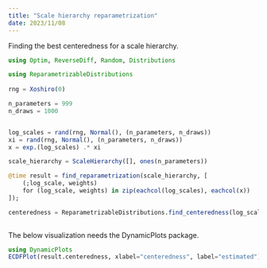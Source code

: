 ```yaml
---
title: "Scale hierarchy reparametrization"
date: 2023/11/08
---
```


Finding the best centeredness for a scale hierarchy.

```julia

using Optim, ReverseDiff, Random, Distributions

using ReparametrizableDistributions
 
rng = Xoshiro(0)

n_parameters = 999
n_draws = 1000


log_scales = rand(rng, Normal(), (n_parameters, n_draws))
xi = rand(rng, Normal(), (n_parameters, n_draws))
x = exp.(log_scales) .* xi

scale_hierarchy = ScaleHierarchy([], ones(n_parameters))

@time result = find_reparametrization(scale_hierarchy, [
    (;log_scale, weights)
    for (log_scale, weights) in zip(eachcol(log_scales), eachcol(x))
]);

centeredness = ReparametrizableDistributions.find_centeredness(log_scales=log_scales, x=x, ones(n_parameters))
 
```
The below visualization needs the DynamicPlots package. 
```julia
using DynamicPlots 
ECDFPlot(result.centeredness, xlabel="centeredness", label="estimated") + Vline([0], label="ideal") 
``` 